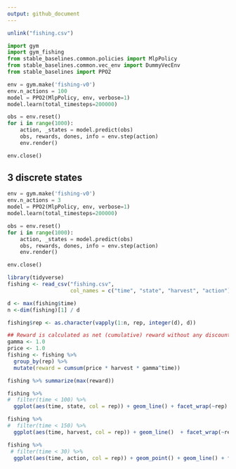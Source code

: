 ```yaml
---
output: github_document
---
```


```r
unlink("fishing.csv")
```

```python
import gym
import gym_fishing
from stable_baselines.common.policies import MlpPolicy
from stable_baselines.common.vec_env import DummyVecEnv
from stable_baselines import PPO2
```

```python
env = gym.make('fishing-v0')
env.n_actions = 100
model = PPO2(MlpPolicy, env, verbose=1)
model.learn(total_timesteps=200000)

obs = env.reset()
for i in range(1000):
    action, _states = model.predict(obs)
    obs, rewards, dones, info = env.step(action)
    env.render()

env.close()

```

## 3 discrete states

```python
env = gym.make('fishing-v0')
env.n_actions = 3
model = PPO2(MlpPolicy, env, verbose=1)
model.learn(total_timesteps=200000)

obs = env.reset()
for i in range(1000):
    action, _states = model.predict(obs)
    obs, rewards, dones, info = env.step(action)
    env.render()

env.close()

```



```r
library(tidyverse)
fishing <- read_csv("fishing.csv", 
                    col_names = c("time", "state", "harvest", "action"))

d <- max(fishing$time)
n <-dim(fishing)[1] / d

fishing$rep <- as.character(vapply(1:n, rep, integer(d), d))

## Reward is calculated as net (cumulative) reward without any discounting (gamma = 1)
gamma <- 1.0
price <- 1.0
fishing <- fishing %>% 
  group_by(rep) %>% 
  mutate(reward = cumsum(price * harvest * gamma^time))

fishing %>% summarize(max(reward))
```


```r
fishing %>% 
#  filter(time < 100) %>%
  ggplot(aes(time, state, col = rep)) + geom_line() + facet_wrap(~rep)

```

```r
fishing %>% 
#  filter(time < 150) %>%
  ggplot(aes(time, harvest, col = rep)) + geom_line()  + facet_wrap(~rep)

```

```r
fishing %>% 
 # filter(time < 30) %>%
  ggplot(aes(time, action, col = rep)) + geom_point() + geom_line() + facet_wrap(~rep)

```